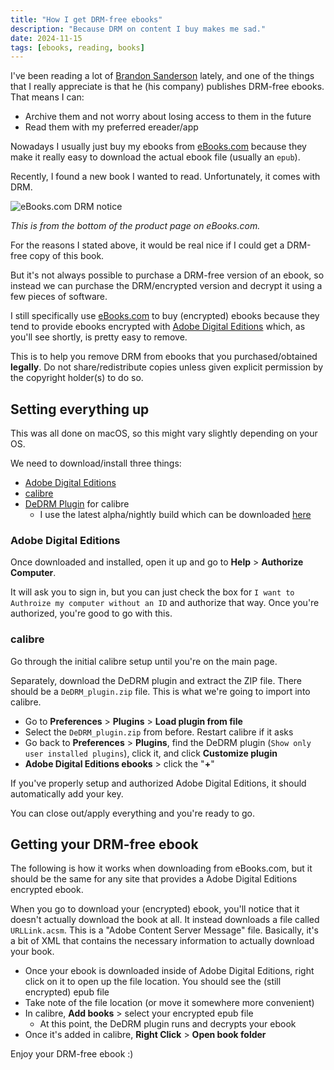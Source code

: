 ```yaml
---
title: "How I get DRM-free ebooks"
description: "Because DRM on content I buy makes me sad."
date: 2024-11-15
tags: [ebooks, reading, books]
---
```



I've been reading a lot of [Brandon Sanderson](https://www.brandonsanderson.com) lately, and one of the things that I really appreciate is that he (his company) publishes DRM-free ebooks. That means I can:

- Archive them and not worry about losing access to them in the future
- Read them with my preferred ereader/app

Nowadays I usually just buy my ebooks from [eBooks.com](https://www.ebooks.com) because they make it really easy to download the actual ebook file (usually an `epub`).

Recently, I found a new book I wanted to read. Unfortunately, it comes with DRM.

![eBooks.com DRM notice](./assets/DRM-Free%20ebooks/ebooks.com_drm_notice.png)

_This is from the bottom of the product page on eBooks.com._

For the reasons I stated above, it would be real nice if I could get a DRM-free copy of this book.

But it's not always possible to purchase a DRM-free version of an ebook, so instead we can purchase the DRM/encrypted version and decrypt it using a few pieces of software.

I still specifically use [eBooks.com](https://www.ebooks.com) to buy (encrypted) ebooks because they tend to provide ebooks encrypted with [Adobe Digital Editions](https://www.adobe.com/solutions/ebook/digital-editions.html) which, as you'll see shortly, is pretty easy to remove.

<Callout type="warning" title="Notice">

This is to help you remove DRM from ebooks that you purchased/obtained **legally**. Do not share/redistribute copies unless given explicit permission by the copyright holder(s) to do so.

</Callout>

## Setting everything up

<Callout type="note">

This was all done on macOS, so this might vary slightly depending on your OS.

</Callout>

We need to download/install three things:

- [Adobe Digital Editions](https://www.adobe.com/solutions/ebook/digital-editions/download.html)
- [calibre](https://calibre-ebook.com/download)
- [DeDRM Plugin](https://github.com/noDRM/DeDRM_tools) for calibre
  - I use the latest alpha/nightly build which can be downloaded [here](https://github.com/noDRM/DeDRM_tools_autorelease/releases)

### Adobe Digital Editions

Once downloaded and installed, open it up and go to **Help** > **Authorize Computer**.

It will ask you to sign in, but you can just check the box for `I want to Authroize my computer without an ID` and authorize that way. Once you're authorized, you're good to go with this.

### calibre

Go through the initial calibre setup until you're on the main page.

Separately, download the DeDRM plugin and extract the ZIP file. There should be a `DeDRM_plugin.zip` file. This is what we're going to import into calibre.

- Go to **Preferences** > **Plugins** > **Load plugin from file**
- Select the `DeDRM_plugin.zip` from before. Restart calibre if it asks
- Go back to **Preferences** > **Plugins**, find the DeDRM plugin (`Show only user installed plugins`), click it, and click **Customize plugin**
- **Adobe Digital Editions ebooks** > click the "**+**"

If you've properly setup and authorized Adobe Digital Editions, it should automatically add your key.

You can close out/apply everything and you're ready to go.

## Getting your DRM-free ebook

<Callout type="note">

The following is how it works when downloading from eBooks.com, but it should be the same for any site that provides a Adobe Digital Editions encrypted ebook.

</Callout>

When you go to download your (encrypted) ebook, you'll notice that it doesn't actually download the book at all. It instead downloads a file called `URLLink.acsm`. This is a "Adobe Content Server Message" file. Basically, it's a bit of XML that contains the necessary information to actually download your book.

- Once your ebook is downloaded inside of Adobe Digital Editions, right click on it to open up the file location. You should see the (still encrypted) epub file
- Take note of the file location (or move it somewhere more convenient)
- In calibre, **Add books** > select your encrypted epub file
  - At this point, the DeDRM plugin runs and decrypts your ebook
- Once it's added in calibre, **Right Click** > **Open book folder**

Enjoy your DRM-free ebook :)
